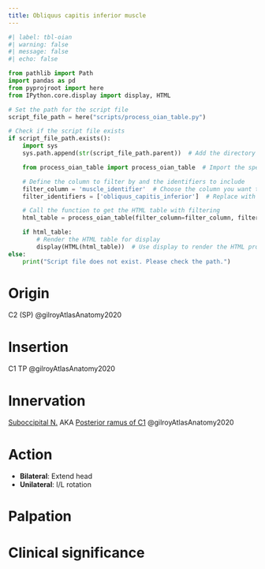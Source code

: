 ```yaml
---
title: Obliquus capitis inferior muscle
---
```


:::{layout-ncol="3"}
:::

```python
#| label: tbl-oian
#| warning: false
#| message: false
#| echo: false

from pathlib import Path
import pandas as pd
from pyprojroot import here
from IPython.core.display import display, HTML

# Set the path for the script file
script_file_path = here("scripts/process_oian_table.py")

# Check if the script file exists
if script_file_path.exists():
    import sys
    sys.path.append(str(script_file_path.parent))  # Add the directory of the script to the system path

    from process_oian_table import process_oian_table  # Import the specific function

    # Define the column to filter by and the identifiers to include
    filter_column = 'muscle_identifier'  # Choose the column you want to filter by
    filter_identifiers = ['obliquus_capitis_inferior']  # Replace with actual identifiers you want to include

    # Call the function to get the HTML table with filtering
    html_table = process_oian_table(filter_column=filter_column, filter_identifiers=filter_identifiers)

    if html_table:
        # Render the HTML table for display
        display(HTML(html_table))  # Use display to render the HTML properly
else:
    print("Script file does not exist. Please check the path.")

```

# Origin {#origin}
C2 (SP) @gilroyAtlasAnatomy2020

# Insertion {#insertion}
C1 TP @gilroyAtlasAnatomy2020

# Innervation {#innervation}
[Suboccipital N.]({{< var ref-suboccipital-nerve.path >}}) AKA [Posterior ramus of C1]({{< var ref-nerve-root.c1 >}}) @gilroyAtlasAnatomy2020

# Action {#action}

- **Bilateral**: Extend head
- **Unilateral**: I/L rotation

# Palpation


# Clinical significance